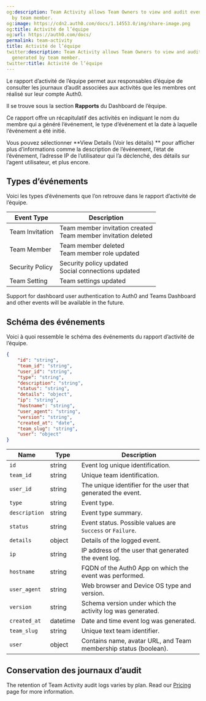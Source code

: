 ```yaml
---
og:description: Team Activity allows Team Owners to view and audit event logs generated
  by team member.
og:image: https://cdn2.auth0.com/docs/1.14553.0/img/share-image.png
og:title: Activité de l’équipe
og:url: https://auth0.com/docs/
permalink: team-activity
title: Activité de l’équipe
twitter:description: Team Activity allows Team Owners to view and audit event logs
  generated by team member.
twitter:title: Activité de l’équipe
---
```


Le rapport d’activité de l’équipe permet aux responsables d’équipe de consulter les journaux d’audit associées aux activités que les membres ont réalisé sur leur compte Auth0.

Il se trouve sous la section **Rapports** du Dashboard de l’équipe.

Ce rapport offre un récapitulatif des activités en indiquant le nom du membre qui a généré l’événement, le type d’événement et la date à laquelle l’événement a été initié.

Vous pouvez sélectionner **View Details (Voir les détails) ** pour afficher plus d’informations comme la description de l’événement, l’état de l’événement, l’adresse IP de l’utilisateur qui l’a déclenché, des détails sur l’agent utilisateur, et plus encore.

## Types d’événements

Voici les types d’événements que l’on retrouve dans le rapport d’activité de l’équipe.

<table class="table"><thead>
<tr>
<th><strong>Event Type</strong></th>
<th><strong>Description</strong></th>
</tr>
</thead>
<tbody>
<tr>
<td>Team Invitation</td>
<td>Team member invitation created <br/> Team member invitation deleted</td>
</tr>
<tr>
<td>Team Member</td>
<td>Team member deleted <br/> Team member role updated</td>
</tr>
<tr>
<td>Security Policy</td>
<td>Security policy updated <br/> Social connections updated</td>
</tr>
<tr>
<td>Team Setting</td>
<td>Team settings updated</td>
</tr>
</tbody>
</table>

<Callout icon="file-lines" color="#0EA5E9" iconType="regular">

Support for dashboard user authentication to Auth0 and Teams Dashboard and other events will be available in the future.

</Callout>

## Schéma des événements

Voici à quoi ressemble le schéma des événements du rapport d’activité de l’équipe.

```json lines
{  
    "id": "string", 
    "team_id": "string",
    "user_id": "string",
    "type": "string",
    "description": "string",
    "status": "string",
    "details": "object",
    "ip": "string",
    "hostname": "string",
    "user_agent": "string",
    "version": "string",
    "created_at": "date",
    "team_slug": "string",
    "user": "object"
}
```






<table class="table"><thead>
<tr>
<th><strong>Name</strong></th>
<th><strong>Type</strong></th>
<th><strong>Description</strong></th>
</tr>
</thead>
<tbody>
<tr>
<td><code>id</code></td>
<td>string</td>
<td>Event log unique identification.</td>
</tr>
<tr>
<td><code>team_id</code></td>
<td>string</td>
<td>Unique team identification.</td>
</tr>
<tr>
<td><code>user_id</code></td>
<td>string</td>
<td>The unique identifier for the user that generated the event.</td>
</tr>
<tr>
<td><code>type</code></td>
<td>string</td>
<td>Event type.</td>
</tr>
<tr>
<td><code>description</code></td>
<td>string</td>
<td>Event type summary.</td>
</tr>
<tr>
<td><code>status</code></td>
<td>string</td>
<td>Event status. Possible values are <code>Success</code> or <code>Failure</code>.</td>
</tr>
<tr>
<td><code>details</code></td>
<td>object</td>
<td>Details of the logged event.</td>
</tr>
<tr>
<td><code>ip</code></td>
<td>string</td>
<td>IP address of the user that generated the event log.</td>
</tr>
<tr>
<td><code>hostname</code></td>
<td>string</td>
<td>FQDN of the Auth0 App on which the event was performed.</td>
</tr>
<tr>
<td><code>user_agent</code></td>
<td>string</td>
<td>Web browser and Device OS type and version.</td>
</tr>
<tr>
<td><code>version</code></td>
<td>string</td>
<td>Schema version under which the activity log was generated.</td>
</tr>
<tr>
<td><code>created_at</code></td>
<td>datetime</td>
<td>Date and time event log was generated.</td>
</tr>
<tr>
<td><code>team_slug</code></td>
<td>string</td>
<td>Unique text team identifier.</td>
</tr>
<tr>
<td><code>user</code></td>
<td>object</td>
<td>Contains name, avatar URL, and Team membership status (boolean).</td>
</tr>
</tbody>
</table>

## Conservation des journaux d’audit

The retention of Team Activity audit logs varies by plan. Read our [Pricing](https://auth0.com/pricing) page for more information.
